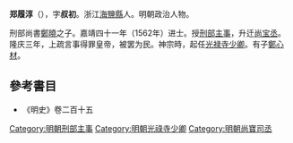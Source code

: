 '''郑履淳'''（{{bd|?||?|}}），字'''叔初'''。浙江[[海鹽縣|海鹽縣]]人。明朝政治人物。

刑部尚書[[鄭曉|鄭曉]]之子。嘉靖四十一年（1562年）进士。授[[刑部|刑部]][[主事|主事]]，升迁[[尚宝丞|尚宝丞]]。隆庆三年，上疏言事得罪皇帝，被罢为民。神宗時，起任[[光禄寺|光禄寺]][[少卿|少卿]]。有子[[鄭心材|鄭心材]]。

== 參考書目 ==
* 《明史》卷二百十五

{{嘉靖四十一年壬戌科殿試金榜}}

{{Authority control}}
{{DEFAULTSORT:Zheng鄭}}
[[Category:明朝刑部主事|Category:明朝刑部主事]]
[[Category:明朝光祿寺少卿|Category:明朝光祿寺少卿]]
[[Category:明朝尚寶司丞|Category:明朝尚寶司丞]]


{{明朝人物小作品}}